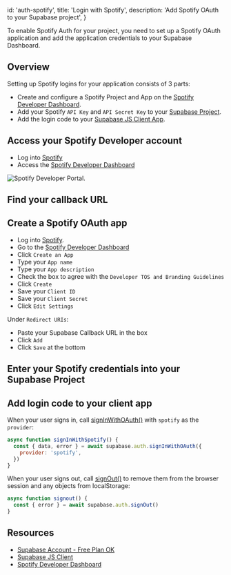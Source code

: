 
  id: 'auth-spotify',
  title: 'Login with Spotify',
  description: 'Add Spotify OAuth to your Supabase project',
}

To enable Spotify Auth for your project, you need to set up a Spotify OAuth application and add the application credentials to your Supabase Dashboard.

## Overview

Setting up Spotify logins for your application consists of 3 parts:

- Create and configure a Spotify Project and App on the [Spotify Developer Dashboard](https://developer.spotify.com/dashboard/).
- Add your Spotify `API Key` and `API Secret Key` to your [Supabase Project](https://app.supabase.com).
- Add the login code to your [Supabase JS Client App](https://github.com/supabase/supabase-js).

## Access your Spotify Developer account

- Log into [Spotify](https://spotify.com)
- Access the [Spotify Developer Dashboard](https://developer.spotify.com/dashboard)

![Spotify Developer Portal.](/docs/img/guides/auth-spotify/spotify-portal.png)

## Find your callback URL

<SocialProviderSetup provider="Spotify" />

## Create a Spotify OAuth app

- Log into [Spotify](https://spotify.com).
- Go to the [Spotify Developer Dashboard](https://developer.spotify.com/dashboard)
- Click `Create an App`
- Type your `App name`
- Type your `App description`
- Check the box to agree with the `Developer TOS and Branding Guidelines`
- Click `Create`
- Save your `Client ID`
- Save your `Client Secret`
- Click `Edit Settings`

Under `Redirect URIs`:

- Paste your Supabase Callback URL in the box
- Click `Add`
- Click `Save` at the bottom

## Enter your Spotify credentials into your Supabase Project

<SocialProviderSettingsSupabase provider="Spotify" />

## Add login code to your client app

When your user signs in, call [signInWithOAuth()](/docs/reference/javascript/auth-signinwithoauth) with `spotify` as the `provider`:

```js
async function signInWithSpotify() {
  const { data, error } = await supabase.auth.signInWithOAuth({
    provider: 'spotify',
  })
}
```

When your user signs out, call [signOut()](/docs/reference/javascript/auth-signout) to remove them from the browser session and any objects from localStorage:

```js
async function signout() {
  const { error } = await supabase.auth.signOut()
}
```

## Resources

- [Supabase Account - Free Plan OK](https://supabase.com)
- [Supabase JS Client](https://github.com/supabase/supabase-js)
- [Spotify Developer Dashboard](https://developer.spotify.com/dashboard/)


